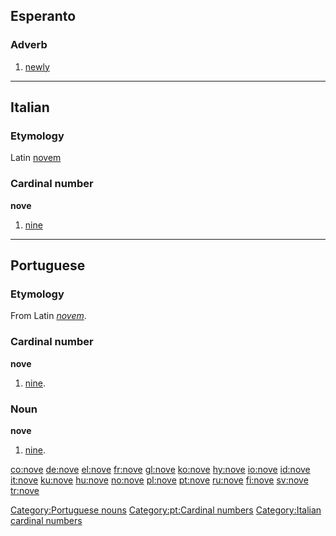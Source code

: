 ==Esperanto==
===Adverb===
{{eo-adv}}
#[[newly]]

----

==Italian==
===Etymology===
Latin [[novem]]
===Cardinal number===
'''nove'''
#[[nine]]


----

==Portuguese==
===Etymology===
From Latin ''[[novem]]''.

===Cardinal number===
'''nove'''
#[[nine]].

===Noun===
'''nove''' {{m}}
# [[nine]].

[[Category:Portuguese nouns]]
[[Category:pt:Cardinal numbers]]

[[Category:Italian cardinal numbers]]

[[co:nove]]
[[de:nove]]
[[el:nove]]
[[fr:nove]]
[[gl:nove]]
[[ko:nove]]
[[hy:nove]]
[[io:nove]]
[[id:nove]]
[[it:nove]]
[[ku:nove]]
[[hu:nove]]
[[no:nove]]
[[pl:nove]]
[[pt:nove]]
[[ru:nove]]
[[fi:nove]]
[[sv:nove]]
[[tr:nove]]